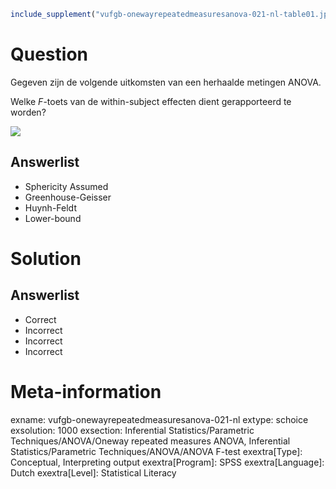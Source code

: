 ```r
include_supplement("vufgb-onewayrepeatedmeasuresanova-021-nl-table01.jpg", recursive = TRUE)
```

Question
========

Gegeven zijn de volgende uitkomsten van een herhaalde metingen ANOVA. 

Welke *F*-toets van de within-subject effecten dient gerapporteerd te worden?

![](vufgb-onewayrepeatedmeasuresanova-021-nl-table01.jpg)
  
Answerlist
----------
* Sphericity Assumed
* Greenhouse-Geisser
* Huynh-Feldt
* Lower-bound

Solution
========

Answerlist
----------
* Correct
* Incorrect
* Incorrect
* Incorrect

Meta-information
================
exname: vufgb-onewayrepeatedmeasuresanova-021-nl
extype: schoice
exsolution: 1000
exsection: Inferential Statistics/Parametric Techniques/ANOVA/Oneway repeated measures ANOVA, Inferential Statistics/Parametric Techniques/ANOVA/ANOVA F-test
exextra[Type]: Conceptual, Interpreting output
exextra[Program]: SPSS
exextra[Language]: Dutch
exextra[Level]: Statistical Literacy
